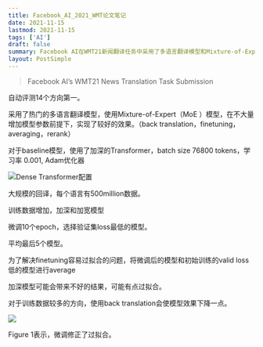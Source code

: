 ```yaml
---
title: Facebook_AI_2021_WMT论文笔记
date: 2021-11-15
lastmod: 2021-11-15
tags: ['AI']
draft: false
summary: Facebook AI在WMT21新闻翻译任务中采用了多语言翻译模型和Mixture-of-Expert技术，在14个翻译方向上取得了第一名的成绩。他们使用了加深的Transformer模型作为基线，并通过大规模回译、增加训练数据、模型微调和模型平均等技术进一步提升了翻译质量。
layout: PostSimple
---
```


> Facebook AI’s WMT21 News Translation Task Submission

自动评测14个方向第一。

采用了热门的多语言翻译模型，使用Mixture-of-Expert（MoE ）模型，在不大量增加模型参数前提下，实现了较好的效果。（back translation，finetuning，averaging，rerank）

对于baseline模型，使用了加深的Transformer，batch size 76800 tokens，学习率 0.001, Adam优化器

![Dense Transformer配置](https://www.tzer.top/usr/uploads/2021/11/1460627793.png)

大规模的回译，每个语言有500million数据。

训练数据增加，加深和加宽模型

微调10个epoch，选择验证集loss最低的模型。

平均最后5个模型。

为了解决finetuning容易过拟合的问题，将微调后的模型和初始训练的valid loss低的模型进行average

加深模型可能会带来不好的结果，可能有点过拟合。

对于训练数据较多的方向，使用back translation会使模型效果下降一点。

![](https://www.tzer.top/usr/uploads/2021/11/1610669092.png)

Figure 1表示，微调修正了过拟合。
